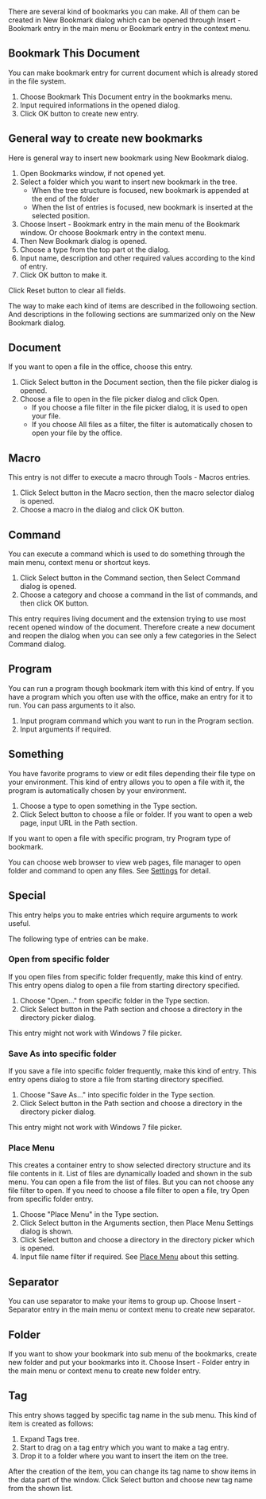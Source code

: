 
{{Bookmark|hid/mytools.bookmarks.BookmarksMenu:new|bookmarks|New Bookmark}}

There are several kind of bookmarks you can make. All of them can 
be created in New Bookmark dialog which can be opened through 
Insert - Bookmark entry in the main menu or Bookmark entry 
in the context menu. 

{{Bookmark|hid/mytools.bookmarks.BookmarksMenu:new.this|bookmarks|Bookmark current document}}

== Bookmark This Document ==
You can make bookmark entry for current document which is already 
stored in the file system.

# Choose Bookmark This Document entry in the bookmarks menu.
# Input required informations in the opened dialog.
# Click OK button to create new entry.

== General way to create new bookmarks ==
Here is general way to insert new bookmark using New Bookmark dialog.

# Open Bookmarks window, if not opened yet.
# Select a folder which you want to insert new bookmark in the tree.
#* When the tree structure is focused, new bookmark is appended at the end of the folder
#* When the list of entries is focused, new bookmark is inserted at the selected position.
# Choose Insert - Bookmark entry in the main menu of the Bookmark window. Or choose Bookmark entry in the context menu.
# Then New Bookmark dialog is opened.
# Choose a type from the top part ot the dialog.
# Input name, description and other required values according to the kind of entry.
# Click OK button to make it.

Click Reset button to clear all fields.

The way to make each kind of items are described in the followoing section.
And descriptions in the following sections are summarized only on the New Bookmark dialog.

== Document ==
If you want to open a file in the office, choose this entry. 

# Click Select button in the Document section, then the file picker dialog is opened.
# Choose a file to open in the file picker dialog and click Open. 
#* If you choose a file filter in the file picker dialog, it is used to open your file.
#* If you choose All files as a filter, the filter is automatically chosen to open your file by the office.

{{Bookmark|hid/mytools.bookmarks.BookmarksMenu:new.macro|bookmarks|Macro}}

== Macro ==
This entry is not differ to execute a macro through Tools - Macros entries.

# Click Select button in the Macro section, then the macro selector dialog is opened.
# Choose a macro in the dialog and click OK button.

{{Bookmark|hid/mytools.bookmarks.BookmarksMenu:new.command|bookmarks|Choose a command}}

== Command ==
You can execute a command which is used to do something through the main menu, 
context menu or shortcut keys.

# Click Select button in the Command section, then Select Command dialog is opened.
# Choose a category and choose a command in the list of commands, and then click OK button.

This entry requires living document and the extension trying to use most recent opened window of the document. 
Therefore create a new document and reopen the dialog when you can see only a few categories in the Select Command dialog.

== Program ==
You can run a program though bookmark item with this kind of entry. 
If you have a program which you often use with the office, make 
an entry for it to run. You can pass arguments to it also.

# Input program command which you want to run in the Program section. 
# Input arguments if required.

== Something ==
You have favorite programs to view or edit files depending their 
file type on your environment. This kind of entry allows you to 
open a file with it, the program is automatically chosen by 
your environment.

# Choose a type to open something in the Type section. 
# Click Select button to choose a file or folder. If you want to open a web page, input URL in the Path section.

If you want to open a file with specific program, try Program type of bookmark.

You can choose web browser to view web pages, 
file manager to open folder and command to open any files. 
See [[settings|Settings]] for detail.

== Special ==
This entry helps you to make entries which require arguments to work useful. 

The following type of entries can be make.

=== Open from specific folder ===
If you open files from specific folder frequently, make this kind of entry.
This entry opens dialog to open a file from starting directory specified.

# Choose "Open..." from specific folder in the Type section.
# Click Select button in the Path section and choose a directory in the directory picker dialog.

This entry might not work with Windows 7 file picker.

=== Save As into specific folder ===
If you save a file into specific folder frequently, make this kind of entry.
This entry opens dialog to store a file from starting directory specified.

# Choose "Save As..." into specific folder in the Type section.
# Click Select button in the Path section and choose a directory in the directory picker dialog.

This entry might not work with Windows 7 file picker.

{{Bookmark|hid/mytools.bookmarks.BookmarksMenu:new.place|bookmarks|Place Menu}}

=== Place Menu ===
This creates a container entry to show selected directory structure and its file contents in it. 
List of files are dynamically loaded and shown in the sub menu. 
You can open a file from the list of files. But you can not choose any file filter to open.
If you need to choose a file filter to open a file, try Open from specific folder entry.

# Choose "Place Menu" in the Type section.
# Click Select button in the Arguments section, then Place Menu Settings dialog is shown.
# Click Select button and choose a directory in the directory picker which is opened.
# Input file name filter if required. See [[directory_pmc|Place Menu]] about this setting.

== Separator ==
You can use separator to make your items to group up. 
Choose Insert - Separator entry in the main menu or context menu to create 
new separator.

{{Bookmark|hid/mytools.bookmarks.BookmarksMenu:new.folder|bookmarks|New folder}}

== Folder ==
If you want to show your bookmark into sub menu of the bookmarks, 
create new folder and put your bookmarks into it.
Choose Insert - Folder entry in the main menu or context menu to create 
new folder entry.

== Tag ==
This entry shows tagged by specific tag name in the sub menu. 
This kind of item is created as follows: 

# Expand Tags tree.
# Start to drag on a tag entry which you want to make a tag entry.
# Drop it to a folder where you want to insert the item on the tree.

{{Bookmark|hid/mytools.bookmarks.BookmarksMenu:new.tag|bookmarks|New tag entry}}

After the creation of the item, you can change its tag name to show 
items in the data part of the window. Click Select button and choose 
new tag name from the shown list.

